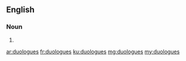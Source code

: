 ==English==

===Noun===
{{head|en|plural}}

# {{plural of|duologue|lang=en}}

[[ar:duologues]]
[[fr:duologues]]
[[ku:duologues]]
[[mg:duologues]]
[[my:duologues]]